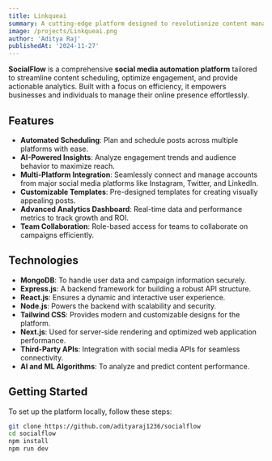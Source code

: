```yaml
---
title: Linkqueai 
summary: A cutting-edge platform designed to revolutionize content management and audience engagement through automation and AI-driven insights. 
image: /projects/Linkqueai.png
author: 'Aditya Raj'  
publishedAt: '2024-11-27'  
---
```




**SocialFlow** is a comprehensive **social media automation platform** tailored to streamline content scheduling, optimize engagement, and provide actionable analytics. Built with a focus on efficiency, it empowers businesses and individuals to manage their online presence effortlessly.

## Features  

- **Automated Scheduling**: Plan and schedule posts across multiple platforms with ease.  
- **AI-Powered Insights**: Analyze engagement trends and audience behavior to maximize reach.  
- **Multi-Platform Integration**: Seamlessly connect and manage accounts from major social media platforms like Instagram, Twitter, and LinkedIn.  
- **Customizable Templates**: Pre-designed templates for creating visually appealing posts.  
- **Advanced Analytics Dashboard**: Real-time data and performance metrics to track growth and ROI.  
- **Team Collaboration**: Role-based access for teams to collaborate on campaigns efficiently.  

## Technologies  

- **MongoDB**: To handle user data and campaign information securely.  
- **Express.js**: A backend framework for building a robust API structure.  
- **React.js**: Ensures a dynamic and interactive user experience.  
- **Node.js**: Powers the backend with scalability and security.  
- **Tailwind CSS**: Provides modern and customizable designs for the platform.  
- **Next.js**: Used for server-side rendering and optimized web application performance.  
- **Third-Party APIs**: Integration with social media APIs for seamless connectivity.  
- **AI and ML Algorithms**: To analyze and predict content performance.  

## Getting Started  

To set up the platform locally, follow these steps:  

```bash
git clone https://github.com/adityaraj1236/socialflow  
cd socialflow  
npm install  
npm run dev  
